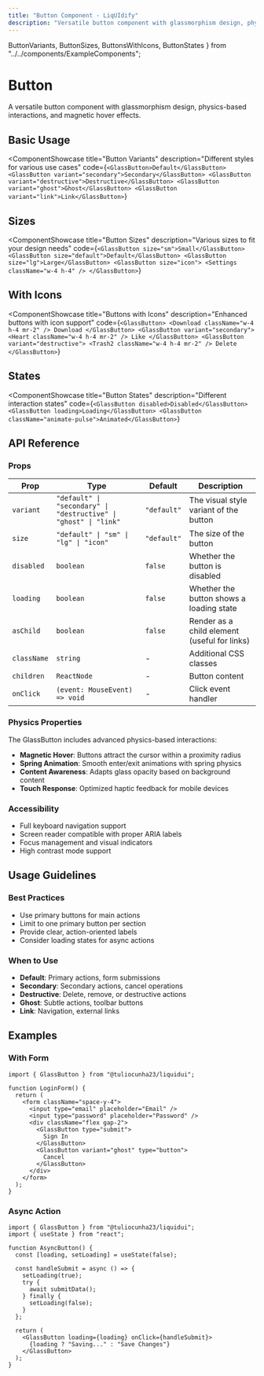 ```yaml
---
title: "Button Component - LiqUIdify"
description: "Versatile button component with glassmorphism design, physics-based interactions, and magnetic hover effects. Perfect for modern UI interfaces."
---
```


  ButtonVariants, 
  ButtonSizes, 
  ButtonsWithIcons, 
  ButtonStates 
} from "../../components/ExampleComponents";

# Button

A versatile button component with glassmorphism design, physics-based interactions, and magnetic hover effects.

## Basic Usage

<ComponentShowcase
  title="Button Variants"
  description="Different styles for various use cases"
  code={`<GlassButton>Default</GlassButton>
<GlassButton variant="secondary">Secondary</GlassButton>
<GlassButton variant="destructive">Destructive</GlassButton>
<GlassButton variant="ghost">Ghost</GlassButton>
<GlassButton variant="link">Link</GlassButton>`}
>
  <ButtonVariants />
</ComponentShowcase>

## Sizes

<ComponentShowcase
  title="Button Sizes"
  description="Various sizes to fit your design needs"
  code={`<GlassButton size="sm">Small</GlassButton>
<GlassButton size="default">Default</GlassButton>
<GlassButton size="lg">Large</GlassButton>
<GlassButton size="icon">
  <Settings className="w-4 h-4" />
</GlassButton>`}
>
  <ButtonSizes />
</ComponentShowcase>

## With Icons

<ComponentShowcase
  title="Buttons with Icons"
  description="Enhanced buttons with icon support"
  code={`<GlassButton>
  <Download className="w-4 h-4 mr-2" />
  Download
</GlassButton>
<GlassButton variant="secondary">
  <Heart className="w-4 h-4 mr-2" />
  Like
</GlassButton>
<GlassButton variant="destructive">
  <Trash2 className="w-4 h-4 mr-2" />
  Delete
</GlassButton>`}
>
  <ButtonsWithIcons />
</ComponentShowcase>

## States

<ComponentShowcase
  title="Button States"
  description="Different interaction states"
  code={`<GlassButton disabled>Disabled</GlassButton>
<GlassButton loading>Loading</GlassButton>
<GlassButton className="animate-pulse">Animated</GlassButton>`}
>
  <ButtonStates />
</ComponentShowcase>

## API Reference

### Props

| Prop | Type | Default | Description |
|------|------|---------|-------------|
| `variant` | `"default" \| "secondary" \| "destructive" \| "ghost" \| "link"` | `"default"` | The visual style variant of the button |
| `size` | `"default" \| "sm" \| "lg" \| "icon"` | `"default"` | The size of the button |
| `disabled` | `boolean` | `false` | Whether the button is disabled |
| `loading` | `boolean` | `false` | Whether the button shows a loading state |
| `asChild` | `boolean` | `false` | Render as a child element (useful for links) |
| `className` | `string` | - | Additional CSS classes |
| `children` | `ReactNode` | - | Button content |
| `onClick` | `(event: MouseEvent) => void` | - | Click event handler |

### Physics Properties

The GlassButton includes advanced physics-based interactions:

- **Magnetic Hover**: Buttons attract the cursor within a proximity radius
- **Spring Animation**: Smooth enter/exit animations with spring physics
- **Content Awareness**: Adapts glass opacity based on background content
- **Touch Response**: Optimized haptic feedback for mobile devices

### Accessibility

- Full keyboard navigation support
- Screen reader compatible with proper ARIA labels
- Focus management and visual indicators
- High contrast mode support

## Usage Guidelines

### Best Practices

- Use primary buttons for main actions
- Limit to one primary button per section
- Provide clear, action-oriented labels
- Consider loading states for async actions

### When to Use

- **Default**: Primary actions, form submissions
- **Secondary**: Secondary actions, cancel operations
- **Destructive**: Delete, remove, or destructive actions
- **Ghost**: Subtle actions, toolbar buttons
- **Link**: Navigation, external links

## Examples

### With Form

```tsx
import { GlassButton } from "@tuliocunha23/liquidui";

function LoginForm() {
  return (
    <form className="space-y-4">
      <input type="email" placeholder="Email" />
      <input type="password" placeholder="Password" />
      <div className="flex gap-2">
        <GlassButton type="submit">
          Sign In
        </GlassButton>
        <GlassButton variant="ghost" type="button">
          Cancel
        </GlassButton>
      </div>
    </form>
  );
}
```

### Async Action

```tsx
import { GlassButton } from "@tuliocunha23/liquidui";
import { useState } from "react";

function AsyncButton() {
  const [loading, setLoading] = useState(false);

  const handleSubmit = async () => {
    setLoading(true);
    try {
      await submitData();
    } finally {
      setLoading(false);
    }
  };

  return (
    <GlassButton loading={loading} onClick={handleSubmit}>
      {loading ? "Saving..." : "Save Changes"}
    </GlassButton>
  );
}
```